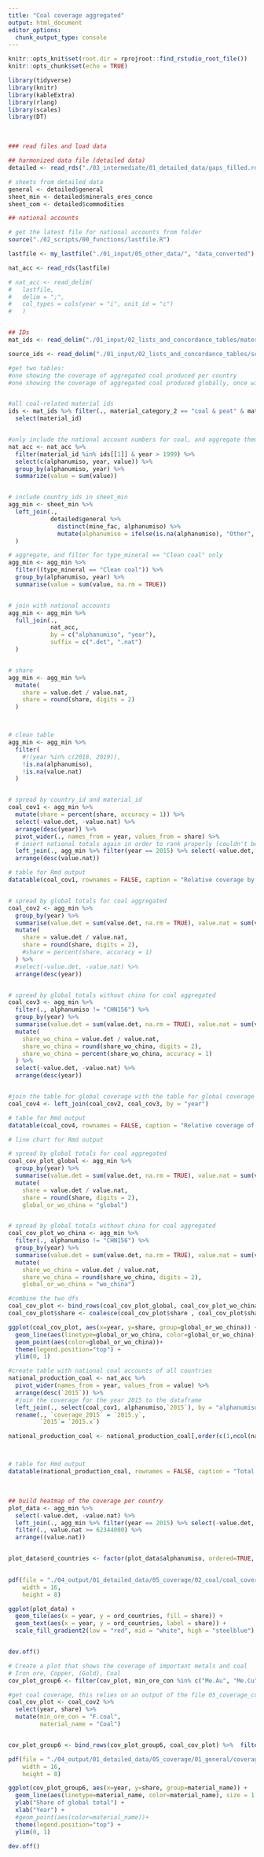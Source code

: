 ```yaml
---
title: "Coal coverage aggregated"
output: html_document
editor_options: 
  chunk_output_type: console
---
```


```r
knitr::opts_knit$set(root.dir = rprojroot::find_rstudio_root_file())
knitr::opts_chunk$set(echo = TRUE)

library(tidyverse)
library(knitr)
library(kableExtra)
library(rlang)
library(scales)
library(DT)

```

<br> 

```r

### read files and load data

## harmonized data file (detailed data)
detailed <- read_rds("./03_intermediate/01_detailed_data/gaps_filled.rds")

# sheets from detailed data
general <- detailed$general
sheet_min <- detailed$minerals_ores_conce
sheet_com <- detailed$commodities

## national accounts

# get the latest file for national accounts from folder
source("./02_scripts/00_functions/lastfile.R")

lastfile <- my_lastfile("./01_input/05_other_data/", "data_converted")

nat_acc <- read_rds(lastfile)

# nat_acc <- read_delim(
#   lastfile, 
#   delim = ";", 
#   col_types = cols(year = "i", unit_id = "c")
#   )


## IDs
mat_ids <- read_delim("./01_input/02_lists_and_concordance_tables/material_ids.csv", delim = ";")

source_ids <- read_delim("./01_input/02_lists_and_concordance_tables/source_ids.csv", delim = ";")

```


```r

#get two tables: 
#one showing the coverage of aggregated coal produced per country
#one showing the coverage of aggregated coal produced globally, once with and once without china


#all coal-related material ids
ids <- mat_ids %>% filter(., material_category_2 == "coal & peat" & material_id != "F.pea") %>%
  select(material_id)


#only include the national account numbers for coal, and aggregate them for every category of coal
nat_acc <- nat_acc %>%
  filter(material_id %in% ids[[1]] & year > 1999) %>%
  select(c(alphanumiso, year, value)) %>%
  group_by(alphanumiso, year) %>% 
  summarize(value = sum(value))


# include country_ids in sheet_min
agg_min <- sheet_min %>%
  left_join(.,
            detailed$general %>%
              distinct(mine_fac, alphanumiso) %>%
              mutate(alphanumiso = ifelse(is.na(alphanumiso), "Other", alphanumiso))
  )

# aggregate, and filter for type_mineral == "Clean coal" only
agg_min <- agg_min %>%
  filter((type_mineral == "Clean coal")) %>%
  group_by(alphanumiso, year) %>%
  summarise(value = sum(value, na.rm = TRUE))


# join with national accounts
agg_min <- agg_min %>%
  full_join(.,
            nat_acc,
            by = c("alphanumiso", "year"),
            suffix = c(".det", ".nat")
  )


# share
agg_min <- agg_min %>%
  mutate(
    share = value.det / value.nat,
    share = round(share, digits = 2)
  )



# clean table
agg_min <- agg_min %>%
  filter(
    #!(year %in% c(2018, 2019)),
    !is.na(alphanumiso),
    !is.na(value.nat)
  )


# spread by country_id and material_id
coal_cov1 <- agg_min %>%
  mutate(share = percent(share, accuracy = 1)) %>%
  select(-value.det, -value.nat) %>%
  arrange(desc(year)) %>%
  pivot_wider(., names_from = year, values_from = share) %>%
  # insert national totals again in order to rank properly (couldn't be kept, because of pivot function)
  left_join(., agg_min %>% filter(year == 2015) %>% select(-value.det, -share, -year)) %>%
  arrange(desc(value.nat))

# table for Rmd output
datatable(coal_cov1, rownames = FALSE, caption = "Relative coverage by country")


# spread by global totals for coal aggregated
coal_cov2 <- agg_min %>%
  group_by(year) %>%
  summarise(value.det = sum(value.det, na.rm = TRUE), value.nat = sum(value.nat, na.rm = TRUE)) %>%
  mutate(
    share = value.det / value.nat,
    share = round(share, digits = 2),
    #share = percent(share, accuracy = 1)
  ) %>%
  #select(-value.det, -value.nat) %>%
  arrange(desc(year)) 


# spread by global totals without china for coal aggregated
coal_cov3 <- agg_min %>%
  filter(., alphanumiso != "CHN156") %>%
  group_by(year) %>%
  summarise(value.det = sum(value.det, na.rm = TRUE), value.nat = sum(value.nat, na.rm = TRUE)) %>%
  mutate(
    share_wo_china = value.det / value.nat,
    share_wo_china = round(share_wo_china, digits = 2),
    share_wo_china = percent(share_wo_china, accuracy = 1)
  ) %>%
  select(-value.det, -value.nat) %>%
  arrange(desc(year)) 


#join the table for global coverage with the table for global coverage without china
coal_cov4 <- left_join(coal_cov2, coal_cov3, by = "year")

# table for Rmd output
datatable(coal_cov4, rownames = FALSE, caption = "Relative coverage of global total, share is global total, share_wo_china is global total without China", options = list(columnDefs = list(list(className = 'dt-center', targets = 0:2))))

# line chart for Rmd output

# spread by global totals for coal aggregated
coal_cov_plot_global <- agg_min %>%
  group_by(year) %>%
  summarise(value.det = sum(value.det, na.rm = TRUE), value.nat = sum(value.nat, na.rm = TRUE)) %>%
  mutate(
    share = value.det / value.nat,
    share = round(share, digits = 2), 
    global_or_wo_china = "global")


# spread by global totals without china for coal aggregated
coal_cov_plot_wo_china <- agg_min %>%
  filter(., alphanumiso != "CHN156") %>%
  group_by(year) %>%
  summarise(value.det = sum(value.det, na.rm = TRUE), value.nat = sum(value.nat, na.rm = TRUE)) %>%
  mutate(
    share_wo_china = value.det / value.nat,
    share_wo_china = round(share_wo_china, digits = 2),
    global_or_wo_china = "wo_china")

#combine the two dfs
coal_cov_plot <- bind_rows(coal_cov_plot_global, coal_cov_plot_wo_china)
coal_cov_plot$share <- coalesce(coal_cov_plot$share , coal_cov_plot$share_wo_china)

ggplot(coal_cov_plot, aes(x=year, y=share, group=global_or_wo_china)) +
  geom_line(aes(linetype=global_or_wo_china, color=global_or_wo_china), size = 1.5)+
  geom_point(aes(color=global_or_wo_china))+
  theme(legend.position="top") + 
  ylim(0, 1)

```

```r

#create table with national coal accounts of all countries 
national_production_coal <- nat_acc %>% 
  pivot_wider(names_from = year, values_from = value) %>%
  arrange(desc(`2015`)) %>% 
  #join the coverage for the year 2015 to the dataframe
  left_join(., select(coal_cov1, alphanumiso,`2015`), by = "alphanumiso") %>%
  rename(., `coverage_2015` = `2015.y`, 
         `2015`= `2015.x`)

national_production_coal <- national_production_coal[,order(c(1,ncol(national_production_coal),c(seq(ncol(national_production_coal)-1,2,by=-1))))]



# table for Rmd output
datatable(national_production_coal, rownames = FALSE, caption = "Total national coal production, ordered by 2015 production", options = list(columnDefs = list(list(className = 'dt-center', targets = 0:ncol(national_production_coal)-1))))

```

<br>

```r
## build heatmap of the coverage per country
plot_data <- agg_min %>%
  select(-value.det, -value.nat) %>%
  left_join(., agg_min %>% filter(year == 2015) %>% select(-value.det, -share, -year)) %>%
  filter(., value.nat >= 62344000) %>%
  arrange((value.nat))


plot_data$ord_countries <- factor(plot_data$alphanumiso, ordered=TRUE, levels = c("CAN124", "COL170", "KAZ398", "ZAF710", "RUS643", "IDN360", "AUS036", "IND356", "USA840", "CHN156"))

 
pdf(file = "./04_output/01_detailed_data/05_coverage/02_coal/coal_coverage_heatmap.pdf",   
    width = 16, 
    height = 8) 

ggplot(plot_data) +
  geom_tile(aes(x = year, y = ord_countries, fill = share)) +
  geom_text(aes(x = year, y = ord_countries, label = share)) +
  scale_fill_gradient2(low = "red", mid = "white", high = "steelblue")


dev.off()

```



```r
# Create a plot that shows the coverage of important metals and coal 
# Iron ore, Copper, (Gold), Coal
cov_plot_group6 <- filter(cov_plot, min_ore_con %in% c("Me.Au", "Me.Cu", "O.Fe")) #gold, Copper, Iron ore

#get coal coverage, this relies on an output of the file 05_coverage_coal_aggregated.Rmd
coal_cov_plot <- coal_cov2 %>% 
  select(year, share) %>% 
  mutate(min_ore_con = "F.coal", 
         material_name = "Coal")


cov_plot_group6 <- bind_rows(cov_plot_group6, coal_cov_plot) %>%  filter(year < 2019)

pdf(file = "./04_output/01_detailed_data/05_coverage/01_general/coverage_important_materials.pdf",   
    width = 16, 
    height = 8) 

ggplot(cov_plot_group6, aes(x=year, y=share, group=material_name)) +
  geom_line(aes(linetype=material_name, color=material_name), size = 1.5)+
  ylab("Share of global total") + 
  xlab("Year") +
  #geom_point(aes(color=material_name))+
  theme(legend.position="top") + 
  ylim(0, 1)

dev.off()

```

